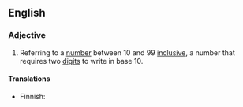 ==English==
===Adjective===
{{en-adj|-}}

#Referring to a [[number]] between 10 and 99 [[inclusive]], a number that requires two [[digit]]s to write in base 10.

====Translations====
{{top}}
* Finnish: {{t|fi|kaksinumeroinen}}
{{mid}}
{{bottom}}